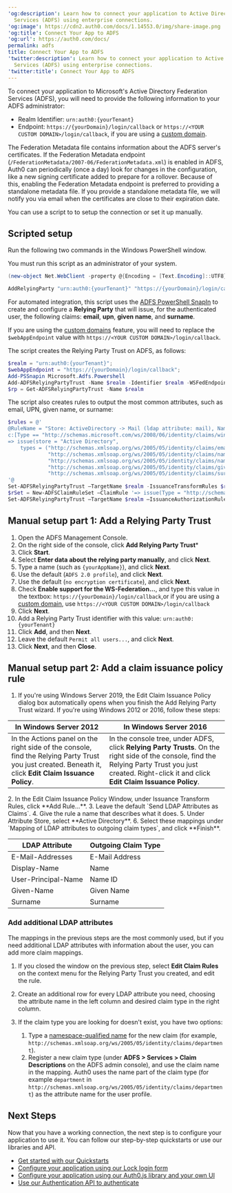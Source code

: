 ---
'og:description': Learn how to connect your application to Active Directory Federation
  Services (ADFS) using enterprise connections.
'og:image': https://cdn2.auth0.com/docs/1.14553.0/img/share-image.png
'og:title': Connect Your App to ADFS
'og:url': https://auth0.com/docs/
permalink: adfs
title: Connect Your App to ADFS
'twitter:description': Learn how to connect your application to Active Directory Federation
  Services (ADFS) using enterprise connections.
'twitter:title': Connect Your App to ADFS
---
To connect your application to Microsoft's Active Directory Federation Services (ADFS), you will need to provide the following information to your ADFS administrator:

* Realm Identifier: `urn:auth0:{yourTenant}`
* Endpoint: `https://{yourDomain}/login/callback` or `https://<YOUR CUSTOM DOMAIN>/login/callback`, if you are using a [custom domain](/docs/customize/custom-domains).

<Card title="Federated metadata">

The Federation Metadata file contains information about the ADFS server's certificates. If the Federation Metadata endpoint (`/FederationMetadata/2007-06/FederationMetadata.xml`) is enabled in ADFS, Auth0 can periodically (once a day) look for changes in the configuration, like a new signing certificate added to prepare for a rollover. Because of this, enabling the Federation Metadata endpoint is preferred to providing a standalone metadata file. If you provide a standalone metadata file, we will notify you via email when the certificates are close to their expiration date.

</Card>

You can use a script to to setup the connection or set it up manually.

## Scripted setup

Run the following two commands in the Windows PowerShell window.

<Callout icon="file-lines" color="#0EA5E9" iconType="regular">

You must run this script as an administrator of your system.

</Callout>

```powershell wrap lines
(new-object Net.WebClient -property @{Encoding = [Text.Encoding]::UTF8}).DownloadString("https://raw.github.com/auth0/adfs-auth0/master/adfs.ps1") | iex
```


```powershell wrap lines
AddRelyingParty "urn:auth0:{yourTenant}" "https://{yourDomain}/login/callback"
```


For automated integration, this script uses the [ADFS PowerShell SnapIn](http://technet.microsoft.com/en-us/library/adfs2-powershell-basics.aspx) to create and configure a **<Tooltip tip="Relying Party: Entity (such as a service or application) that depends on a third-party identity provider to authenticate a user." cta="View Glossary" href="/docs/glossary?term=Relying+Party">Relying Party</Tooltip>** that will issue, for the authenticated user, the following claims: **email**, **upn**, **given name**, and **surname**.

<Callout icon="file-lines" color="#0EA5E9" iconType="regular">

If you are using the [custom domains](/docs/customize/custom-domains) feature, you will need to replace the `$webAppEndpoint` value with `https://<YOUR CUSTOM DOMAIN>/login/callback`.

</Callout>

The script creates the Relying Party Trust on ADFS, as follows:

```powershell lines
$realm = "urn:auth0:{yourTenant}";
$webAppEndpoint = "https://{yourDomain}/login/callback";
Add-PSSnapin Microsoft.Adfs.Powershell
Add-ADFSRelyingPartyTrust -Name $realm -Identifier $realm -WSFedEndpoint $webAppEndpoint
$rp = Get-ADFSRelyingPartyTrust -Name $realm
```

The script also creates rules to output the most common attributes, such as email, UPN, given name, or surname:

```powershell lines
$rules = @'
@RuleName = "Store: ActiveDirectory -> Mail (ldap attribute: mail), Name (ldap attribute: displayName), Name ID (ldap attribute: userPrincipalName), GivenName (ldap attribute: givenName), Surname (ldap attribute: sn)"
c:[Type == "http://schemas.microsoft.com/ws/2008/06/identity/claims/windowsaccountname", Issuer == "AD AUTHORITY"]
=> issue(store = "Active Directory",
    types = ("http://schemas.xmlsoap.org/ws/2005/05/identity/claims/emailaddress",
             "http://schemas.xmlsoap.org/ws/2005/05/identity/claims/name",
             "http://schemas.xmlsoap.org/ws/2005/05/identity/claims/nameidentifier",
             "http://schemas.xmlsoap.org/ws/2005/05/identity/claims/givenname",
             "http://schemas.xmlsoap.org/ws/2005/05/identity/claims/surname"), query = ";mail,displayName,userPrincipalName,givenName,sn;{0}", param = c.Value);
'@
Set-ADFSRelyingPartyTrust –TargetName $realm -IssuanceTransformRules $rules
$rSet = New-ADFSClaimRuleSet –ClaimRule '=> issue(Type = "http://schemas.microsoft.com/authorization/claims/permit", Value = "true");'
Set-ADFSRelyingPartyTrust –TargetName $realm –IssuanceAuthorizationRules $rSet.ClaimRulesString
```


## Manual setup part 1: Add a Relying Party Trust

1. Open the ADFS Management Console.
2. On the right side of the console, click **Add Relying Party Trust**\*
3. Click **Start**.
4. Select **Enter data about the relying party manually**, and click **Next**.
5. Type a name (such as `{yourAppName}`), and click **Next**.
6. Use the default (`ADFS 2.0 profile`), and click **Next**.
7. Use the default (`no encryption certificate`), and click **Next**.
8. Check **Enable support for the WS-Federation...**, and type this value in the textbox:
   `https://{yourDomain}/login/callback`,or if you are using a [custom domain](/docs/customize/custom-domains), use `https://<YOUR CUSTOM DOMAIN>/login/callback`
9. Click **Next**.
10. Add a Relying Party Trust identifier with this value:
    `urn:auth0:{yourTenant}`
11. Click **Add**, and then **Next**.
12. Leave the default `Permit all users...`, and click **Next**.
13. Click **Next**, and then **Close**.

## Manual setup part 2: Add a claim issuance policy rule

1. If you're using Windows Server 2019, the Edit Claim Issuance Policy dialog box automatically opens when you finish the Add Relying Party Trust wizard. If you're using Windows 2012 or 2016, follow these steps:

<table class="table"><thead>
<tr>
<th>In Windows Server 2012</th>
<th>In Windows Server 2016</th>
</tr>
</thead>
<tbody>
<tr>
<td>In the Actions panel on the right side of the console, find the Relying Party Trust you just created. Beneath it, click <strong>Edit Claim Issuance Policy</strong>.</td>
<td>In the console tree, under ADFS, click <strong>Relying Party Trusts</strong>. On the right side of the console, find the Relying Party Trust you just created. Right-click it and click <strong>Edit Claim Issuance Policy</strong>.</td>
</tr>
</tbody>
</table>
2. In the Edit Claim Issuance Policy Window, under Issuance Transform Rules, click **Add Rule...**.
3. Leave the default `Send LDAP Attributes as Claims`.
4. Give the rule a name that describes what it does.
5. Under Attribute Store, select **Active Directory**.
6. Select these mappings under `Mapping of LDAP attributes to outgoing claim types`, and click **Finish**.

<table class="table"><thead>
<tr>
<th>LDAP Attribute</th>
<th>Outgoing Claim Type</th>
</tr>
</thead>
<tbody>
<tr>
<td>E-Mail-Addresses</td>
<td>E-Mail Address</td>
</tr>
<tr>
<td>Display-Name</td>
<td>Name</td>
</tr>
<tr>
<td>User-Principal-Name</td>
<td>Name ID</td>
</tr>
<tr>
<td>Given-Name</td>
<td>Given Name</td>
</tr>
<tr>
<td>Surname</td>
<td>Surname</td>
</tr>
</tbody>
</table>

### Add additional LDAP attributes

The mappings in the previous steps are the most commonly used, but if you need additional LDAP attributes with information about the user, you can add more claim mappings.

1. If you closed the window on the previous step, select **Edit Claim Rules** on the context menu for the Relying Party Trust you created, and edit the rule.
2. Create an additional row for every LDAP attribute you need, choosing the attribute name in the left column and desired claim type in the right column.
3. If the claim type you are looking for doesn't exist, you have two options:

   1. Type a [namespace-qualified name](/docs/secure/tokens/json-web-tokens/create-custom-claims) for the new claim (for example, `http://schemas.xmlsoap.org/ws/2005/05/identity/claims/department`).
   2. Register a new claim type (under **ADFS > Services > Claim Descriptions** on the ADFS admin console), and use the claim name in the mapping.
      Auth0 uses the name part of the claim type (for example `department` in `http://schemas.xmlsoap.org/ws/2005/05/identity/claims/department`) as the attribute name for the user profile.

## Next Steps

Now that you have a working connection, the next step is to configure your application to use it. You can follow our step-by-step quickstarts or use our libraries and API.

* [Get started with our Quickstarts](/docs/quickstarts)
* [Configure your application using our Lock login form](/docs/libraries/lock)
* [Configure your application using our Auth0.js library and your own UI](/docs/libraries/auth0js)
* [Use our Authentication API to authenticate](https://auth0.com/docs/api/authentication)